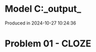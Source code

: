 # Model C:\Users\pedrocruz\Documents\GitHub\pyequa\examples\cloze\_output_

Produced in 2024-10-27 10:24:36

# Problem 01 - CLOZE
